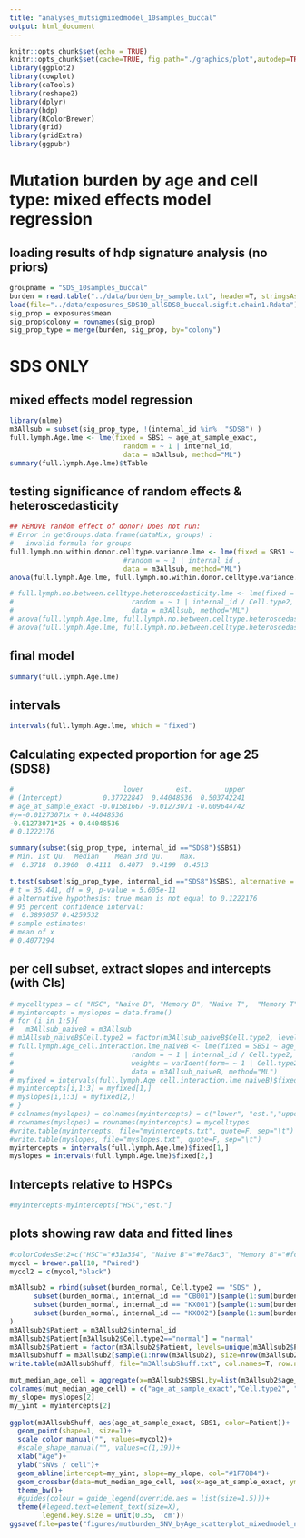 ```yaml
---
title: "analyses_mutsigmixedmodel_10samples_buccal"
output: html_document
---
```


```r
knitr::opts_chunk$set(echo = TRUE)
knitr::opts_chunk$set(cache=TRUE, fig.path="./graphics/plot",autodep=TRUE,fig.width=5, fig.height=4)
library(ggplot2)
library(cowplot)
library(caTools)
library(reshape2)
library(dplyr)
library(hdp)
library(RColorBrewer)
library(grid)
library(gridExtra)
library(ggpubr)
```

# Mutation burden by age and cell type: mixed effects model regression
## loading results of hdp signature analysis (no priors)
```r
groupname = "SDS_10samples_buccal"
burden = read.table("../data/burden_by_sample.txt", header=T, stringsAsFactors = F, sep="\t")
load(file="../data/exposures_SDS10_allSDS8_buccal.sigfit.chain1.Rdata")
sig_prop = exposures$mean
sig_prop$colony = rownames(sig_prop)
sig_prop_type = merge(burden, sig_prop, by="colony")
```

# SDS ONLY
##  mixed effects model regression
```r
library(nlme)
m3Allsub = subset(sig_prop_type, !(internal_id %in%  "SDS8") )
full.lymph.Age.lme <- lme(fixed = SBS1 ~ age_at_sample_exact, 
                            random = ~ 1 | internal_id, 
                            data = m3Allsub, method="ML")
summary(full.lymph.Age.lme)$tTable
```




## testing significance of random effects & heteroscedasticity 
```r
## REMOVE random effect of donor? Does not run: 
# Error in getGroups.data.frame(dataMix, groups) : 
#   invalid formula for groups
full.lymph.no.within.donor.celltype.variance.lme <- lme(fixed = SBS1 ~ age_at_sample_exact, 
                            #random = ~ 1 | internal_id , 
                            data = m3Allsub, method="ML")
anova(full.lymph.Age.lme, full.lymph.no.within.donor.celltype.variance.lme, test=TRUE)
```

```r
# full.lymph.no.between.celltype.heteroscedasticity.lme <- lme(fixed = SBS1 ~ age_at_sample_exact , 
#                             random = ~ 1 | internal_id / Cell.type2, 
#                             data = m3Allsub, method="ML")
# anova(full.lymph.Age.lme, full.lymph.no.between.celltype.heteroscedasticity.lme, test=TRUE)
# anova(full.lymph.Age.lme, full.lymph.no.between.celltype.heteroscedasticity.lme, test=TRUE)[2,9]
```

## final model
```r
summary(full.lymph.Age.lme)
```

## intervals
```r
intervals(full.lymph.Age.lme, which = "fixed")
```


## Calculating expected proportion for age 25 (SDS8)
```r
#                           lower        est.        upper
# (Intercept)          0.37722847  0.44048536  0.503742241
# age_at_sample_exact -0.01581667 -0.01273071 -0.009644742
#y=-0.01273071x + 0.44048536
-0.01273071*25 + 0.44048536
# 0.1222176

summary(subset(sig_prop_type, internal_id =="SDS8")$SBS1)  
# Min. 1st Qu.  Median    Mean 3rd Qu.    Max. 
#  0.3718  0.3900  0.4111  0.4077  0.4199  0.4513 

t.test(subset(sig_prop_type, internal_id =="SDS8")$SBS1, alternative = "two.sided", mu =  0.1222176)
# t = 35.441, df = 9, p-value = 5.605e-11
# alternative hypothesis: true mean is not equal to 0.1222176
# 95 percent confidence interval:
#  0.3895057 0.4259532
# sample estimates:
# mean of x 
# 0.4077294 
```

## per cell subset, extract slopes and intercepts (with CIs)
```r
# mycelltypes = c( "HSC", "Naive B", "Memory B", "Naive T",  "Memory T")
# myintercepts = myslopes = data.frame()
# for (i in 1:5){
#   m3Allsub_naiveB = m3Allsub
# m3Allsub_naiveB$Cell.type2 = factor(m3Allsub_naiveB$Cell.type2, levels=c(mycelltypes[i],mycelltypes[!(1:5 %in% i)]) )
# full.lymph.Age_cell.interaction.lme_naiveB <- lme(fixed = SBS1 ~ age_at_sample_exact * Cell.type2, 
#                             random = ~ 1 | internal_id / Cell.type2, 
#                             weights = varIdent(form= ~ 1 | Cell.type2),
#                             data = m3Allsub_naiveB, method="ML")
# myfixed = intervals(full.lymph.Age_cell.interaction.lme_naiveB)$fixed
# myintercepts[i,1:3] = myfixed[1,]
# myslopes[i,1:3] = myfixed[2,]
# }
# colnames(myslopes) = colnames(myintercepts) = c("lower", "est.","upper")
# rownames(myslopes) = rownames(myintercepts) = mycelltypes
#write.table(myintercepts, file="myintercepts.txt", quote=F, sep="\t")
#write.table(myslopes, file="myslopes.txt", quote=F, sep="\t")
myintercepts = intervals(full.lymph.Age.lme)$fixed[1,]
myslopes = intervals(full.lymph.Age.lme)$fixed[2,]
```

## Intercepts relative to HSPCs
```r
#myintercepts-myintercepts["HSC","est."]
```

## plots showing raw data and fitted lines
```r
#colorCodesSet2=c("HSC"="#31a354", "Naive B"="#e78ac3", "Memory B"="#fc8d62", "Naive T"="#8da0cb", "Memory T"="#8856a7","Treg" = "#d9d9d9")
mycol = brewer.pal(10, "Paired")
mycol2 = c(mycol,"black")

m3Allsub2 = rbind(subset(burden_normal, Cell.type2 == "SDS" ),
      subset(burden_normal, internal_id == "CB001")[sample(1:sum(burden_normal$internal_id == "CB001"), replace=FALSE, size=50) , ],
      subset(burden_normal, internal_id == "KX001")[sample(1:sum(burden_normal$internal_id == "CB001"), replace=FALSE, size=50) , ],
      subset(burden_normal, internal_id == "KX002")[sample(1:sum(burden_normal$internal_id == "CB001"), replace=FALSE, size=50) , ]
)
m3Allsub2$Patient = m3Allsub2$internal_id
m3Allsub2$Patient[m3Allsub2$Cell.type2=="normal"] = "normal"
m3Allsub2$Patient = factor(m3Allsub2$Patient, levels=unique(m3Allsub2$Patient) )
m3AllsubShuff = m3Allsub2[sample(1:nrow(m3Allsub2), size=nrow(m3Allsub2)),]
write.table(m3AllsubShuff, file="m3AllsubShuff.txt", col.names=T, row.names=F, quote=F, sep="\t")

mut_median_age_cell = aggregate(x=m3Allsub2$SBS1,by=list(m3Allsub2$age_at_sample_exact,m3Allsub2$Cell.type2,m3Allsub2$Patient),FUN=median)
colnames(mut_median_age_cell) = c("age_at_sample_exact","Cell.type2", "Patient","medianN")
my_slope= myslopes[2]
my_yint = myintercepts[2]
 
ggplot(m3AllsubShuff, aes(age_at_sample_exact, SBS1, color=Patient))+
  geom_point(shape=1, size=1)+
  scale_color_manual("", values=mycol2)+
  #scale_shape_manual("", values=c(1,19))+
  xlab("Age")+
  ylab("SNVs / cell")+
  geom_abline(intercept=my_yint, slope=my_slope, col="#1F78B4")+
  geom_crossbar(data=mut_median_age_cell, aes(x=age_at_sample_exact, ymin=medianN, ymax=medianN, y=medianN), width = 2, fatten = 1, col="black") +
  theme_bw()+
  #guides(colour = guide_legend(override.aes = list(size=1.5)))+
  theme(#legend.text=element_text(size=X),
        legend.key.size = unit(0.35, 'cm'))
ggsave(file=paste("figures/mutburden_SNV_byAge_scatterplot_mixedmodel_normal_", groupname, ".pdf", sep=""), width=4.5, height=3)

```


